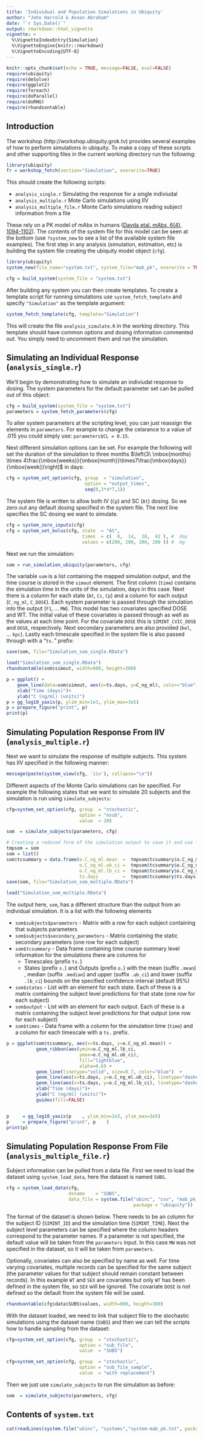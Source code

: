 ```yaml
---
title: 'Individual and Population Simulations in Ubiquity'
author: "John Harrold & Anson Abraham"
date: "`r Sys.Date()`"
output: rmarkdown::html_vignette
vignette: >
  %\VignetteIndexEntry{Simulation}
  %\VignetteEngine{knitr::rmarkdown}
  %\VignetteEncoding{UTF-8}
---
```


```r
knitr::opts_chunk$set(echo = TRUE, message=FALSE, eval=FALSE)
require(ubiquity)
require(deSolve)
require(ggplot2)
require(foreach)
require(doParallel)
require(doRNG)
require(rhandsontable)
```

## Introduction

The workshop (http://workshop.ubiquity.grok.tv) provides several examples of how to perform simulations in ubiquity. To make a copy of these scripts and other supporting files in the current working directory run the following:

```r
library(ubiquity)
fr = workshop_fetch(section="Simulation", overwrite=TRUE)
```

This should create the following scripts:

* ``analysis_single.r`` Simulating the response for a single indiviudal
* ``analysis_multiple.r`` Mote Carlo simulations using IIV
* ``analysis_multiple_file.r`` Monte Carlo simulations reading subject information from a file

These rely on a PK model of mAbs in humans ([Davda etal. mAbs, 6(4), 1094-1102](http://doi.org/10.4161/mabs.29095)).  The contents of the system file for this model can be seen at the bottom (use ``?system_new`` to see a list of the available system file examples). The first step in any analysis (simulation, estimation, etc) is building the system file creating the ubiquity model object (``cfg``). 

```r
library(ubiquity)
system_new(file_name="system.txt", system_file="mab_pk", overwrite = TRUE)
```

```r
cfg = build_system(system_file = "system.txt")
```

After building any system you can then create templates. To create a template script for running simulations use ``system_fetch_template`` and specify  ``"Simulation"`` as the template argument:

```r
system_fetch_template(cfg, template="Simulation")
```

This will create the file ``analysis_simulate.R`` in the working directory. This template should have common options and dosing information commented out. You simply need to uncomment them and run the simulation. 

## Simulating an Individual Response (``analysis_single.r``) 

We'll begin by demonstrating how to simulate an indiviudal response to dosing. The system parameters for the default parameter set can be pulled out of this object:

```r
cfg = build_system(system_file = "system.txt")
parameters = system_fetch_parameters(cfg)
```
To alter system parameters at the scripting level, you can just reassign the elements in ``parameters``. For example to change the celarance to a value of .015 you could simply use: ``parameters$CL = 0.15``. 

Next different simulation options can be set. For example the following will set the duration of the simulation to three months $\left(3\ \mbox{months} \times 4\frac{\mbox{weeks}}{\mbox{month}}\times7\frac{\mbox{days}}{\mbox{week}}\right)$ in days:

```r
cfg = system_set_option(cfg, group  = "simulation", 
                             option = "output_times", 
                             seq(0,3*4*7,1))
```

The system file is written to allow both IV (``Cp``) and SC (``At``) dosing. So we zero out any default dosing specified in the system file. The next line specifies the SC dosing we want to simulate. 

```r
cfg = system_zero_inputs(cfg)
cfg = system_set_bolus(cfg, state  = "At", 
                            times  = c(  0,  14,  28,  42 ), #  day
                            values = c(200, 200, 200, 200 )) #  mg
```

Next we run the simulation:
```r
som = run_simulation_ubiquity(parameters, cfg)
```

The variable ``som`` is a list containing the mapped simulation output, and the time course is stored in the ``simout`` element. The first column (``time``) contains the simulation time in the units of the simulation, days in this case. Next there is a column for each state (``At``, ``Cc``, ``Cp``) and a column for each output (``C_ng_ml``, ``C_DOSE``). Each system parameter is passed through the simulation into the output (``F1``, ... ``MW``). This model has two covariates specified DOSE and WT. The initial value of these covariates is passed through as well as the values at each time point. For the covariate ``DOSE`` this is ``SIMINT_CVIC_DOSE`` and ``DOSE``, respectively. Next secondary parameters are also provided (``kel``, ... ``kpc``). Lastly each timescale specified in the system file is also passed through with a "``ts.``" prefix:

```r
save(som, file="Simulation_som_single.RData")
```

```r
load("Simulation_som_single.RData")
rhandsontable(som$simout, width=600, height=300)
```

```r
p = ggplot() + 
    geom_line(data=som$simout, aes(x=ts.days, y=C_ng_ml), color="blue")  +
    xlab("Time (days)")+
    ylab("C (ng/ml) (units)")
p = gg_log10_yaxis(p, ylim_min=1e3, ylim_max=3e5)
p = prepare_figure("print", p)
print(p)
```

## Simulating Population Response From IIV (``analysis_multiple.r``) 

Next we want to simulate the response of multiple subjects. This system has IIV specified in the following manner:
```r
message(paste(system_view(cfg, 'iiv'), collapse="\n"))
```

Different aspects of the Monte Carlo simulations can be specified. For example the following states that we want to simulate 20 subjects and the simulation is run using ```simulate_subjects```:

```r
cfg=system_set_option(cfg, group  = "stochastic",
                           option = "nsub",
                           value  = 20)

som  = simulate_subjects(parameters, cfg)
```

```r
# Creating a reduced form of the simulation output to save it and use less disk space
tmpsom = som
som = list()
som$tcsummary = data.frame(o.C_ng_ml.mean  =  tmpsom$tcsummary$o.C_ng_ml.mean,
                           o.C_ng_ml.ub_ci =  tmpsom$tcsummary$o.C_ng_ml.ub_ci,
                           o.C_ng_ml.lb_ci =  tmpsom$tcsummary$o.C_ng_ml.lb_ci,
                           ts.days         =  tmpsom$tcsummary$ts.days)
save(som, file="Simulation_som_multiple.RData")
```

```r
load("Simulation_som_multiple.RData")
```

The output here, ``som``, has a different structure than the output from an individual simulation. It is a list with the following elements

* ``som$subjects$parameters`` - Matrix with a row for each subject containing that subjects parameters
* ``som$subjects$secondary_parameters`` - Matrix containing the static secondary parameters (one row for each subject) 
* ``som$tcsummary`` - Data frame containing time course summary level information for the simulations there are columns for
     * Timescales (prefix ``ts.``)
     * States (prefix ``s.``) and Outputs (prefix ``o.``) with the mean (suffix ``.mean``) , median (suffix ``.median``) and upper (suffix ``.ub_ci``) and lower (suffix ``.lb_ci``) bounds on the specified confidence interval (default 95%)
* ``som$states`` - List with an element for each state. Each of these is a matrix containing the subject level predictions for that state (one row for each subject)
* ``som$output`` - List with an element for each output. Each of these is a matrix containing the subject level predictions for that output (one row for each subject)
* ``som$times`` - Data frame with a column for the simulation time (``time``) and a column for each timescale with a ``ts.`` prefix.


```r
p = ggplot(som$tcsummary, aes(x=ts.days, y=o.C_ng_ml.mean)) +
           geom_ribbon(aes(ymin=o.C_ng_ml.lb_ci, 
                           ymax=o.C_ng_ml.ub_ci), 
                           fill="lightblue", 
                           alpha=0.6) +
           geom_line(linetype="solid", size=0.7, color="blue")  +
           geom_line(aes(x=ts.days, y=o.C_ng_ml.ub_ci), linetype="dashed", size=0.2, color="blue")  +
           geom_line(aes(x=ts.days, y=o.C_ng_ml.lb_ci), linetype="dashed", size=0.2, color="blue")  +
           xlab("Time (days)")+
           ylab("C (ng/ml) (units)")+
           guides(fill=FALSE) 


p     = gg_log10_yaxis(p    , ylim_min=1e3, ylim_max=3e5)
p     = prepare_figure("print", p    )
print(p)
```

## Simulating Population Response From File (``analysis_multiple_file.r``) 

Subject information can be pulled from a data file. First we need to load the dataset using ``system_load_data``, here the dataset is named ``SUBS``.

```r
cfg = system_load_data(cfg, 
                       dsname    = "SUBS", 
                       data_file = system.file("ubinc", "csv", "mab_pk_subjects.csv", 
                                               package = "ubiquity"))
```
The format of the dataset is shown below. There needs to be an column for the subject ID (``SIMINT_ID``) and the simulation time (``SIMINT_TIME``). Next the subject level parameters can be specified where the column headers correspond to the parameter names. If a parameter is not specified, the default value will be taken from the ```parameters``` input. In this case ``MW`` was not specified in the dataset, so it will be taken from ``parameters``. 

Optionally, covariates can also be specified by name as well. For time varying covariates, multiple records can be specified for the same subject (the parameter values for that subject should remain constant between records). In this example ``WT`` and ``SEX`` are covariates but only ``WT`` has been defined in the system file, so ``SEX`` will be ignored. The covariate ``DOSE`` is not defined so the default from the system file will be used. 
```r
rhandsontable(cfg$data$SUBS$values, width=800, height=300)
```

With the dataset loaded, we need to link that subject file to the stochastic simulations using the dataset name (``SUBS``) and then we can tell the scripts how to handle sampling from the dataset:
```r
cfg=system_set_option(cfg, group  = "stochastic",
                           option = "sub_file",
                           value  = "SUBS")

cfg=system_set_option(cfg, group  = "stochastic",
                           option = "sub_file_sample",
                           value  = "with replacement")
```

Then we just use ``simulate_subjects`` to run the simulation as before:
```r
som  = simulate_subjects(parameters, cfg)
```


## Contents of ``system.txt``
```r
cat(readLines(system.file("ubinc", "systems","system-mab_pk.txt", package="ubiquity")), sep="\n")
```
